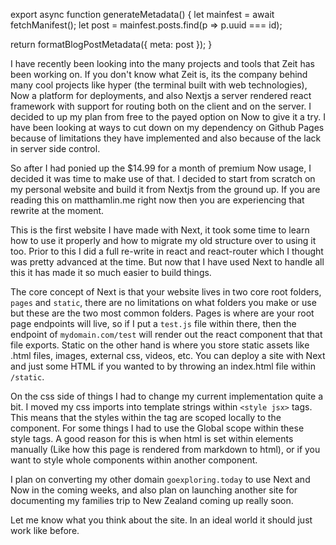

export async function generateMetadata() {
  let mainfest = await fetchManifest();
  let post = mainfest.posts.find(p => p.uuid === id);

  return formatBlogPostMetadata({ meta: post });
}

<BlogPage id={id}>

I have recently been looking into the many projects and tools that Zeit has been
working on. If you don't know what Zeit is, its the company behind many cool
projects like hyper (the terminal built with web technologies), Now a platform
for deployments, and also Nextjs a server rendered react framework with support
for routing both on the client and on the server. I decided to up my plan from
free to the payed option on Now to give it a try. I have been looking at ways to
cut down on my dependency on Github Pages because of limitations they have
implemented and also because of the lack in server side control.

So after I had ponied up the $14.99 for a month of premium Now usage, I decided
it was time to make use of that. I decided to start from scratch on my personal
website and build it from Nextjs from the ground up. If you are reading this on
matthamlin.me right now then you are experiencing that rewrite at the moment.

This is the first website I have made with Next, it took some time to learn how
to use it properly and how to migrate my old structure over to using it too.
Prior to this I did a full re-write in react and react-router which I thought
was pretty advanced at the time. But now that I have used Next to handle all
this it has made it so much easier to build things.

The core concept of Next is that your website lives in two core root folders,
`pages` and `static`, there are no limitations on what folders you make or use
but these are the two most common folders. Pages is where are your root page
endpoints will live, so if I put a `test.js` file within there, then the
endpoint of `mydomain.com/test` will render out the react component that that
file exports. Static on the other hand is where you store static assets like
.html files, images, external css, videos, etc. You can deploy a site with Next
and just some HTML if you wanted to by throwing an index.html file within
`/static`.

On the css side of things I had to change my current implementation quite a bit.
I moved my css imports into template strings within `<style jsx>` tags. This
means that the styles within the tag are scoped locally to the component. For
some things I had to use the Global scope within these style tags. A good reason
for this is when html is set within elements manually (Like how this page is
rendered from markdown to html), or if you want to style whole components within
another component.

I plan on converting my other domain `goexploring.today` to use Next and Now in
the coming weeks, and also plan on launching another site for documenting my
families trip to New Zealand coming up really soon.

Let me know what you think about the site. In an ideal world it should just work
like before.


</BlogPage>